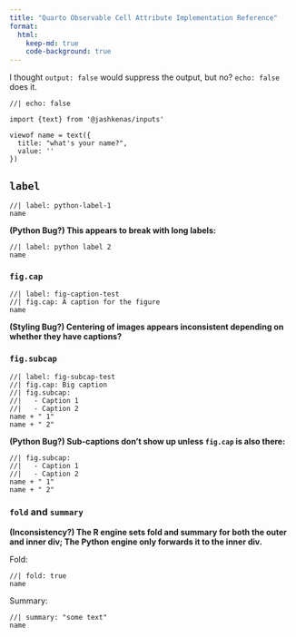```yaml
---
title: "Quarto Observable Cell Attribute Implementation Reference"
format:
  html:
    keep-md: true
    code-background: true
---
```


I thought `output: false` would suppress the output, but no? `echo: false` does it.

```observable
//| echo: false

import {text} from '@jashkenas/inputs'

viewof name = text({
  title: "what's your name?",
  value: ''
})
```

## `label`

```observable
//| label: python-label-1
name
```

**(Python Bug?) This appears to break with long labels:**

```observable
//| label: python label 2
name
```

### `fig.cap`

```observable
//| label: fig-caption-test
//| fig.cap: A caption for the figure
name
```

**(Styling Bug?) Centering of images appears inconsistent depending on whether they have captions?**

### `fig.subcap`

```observable
//| label: fig-subcap-test
//| fig.cap: Big caption
//| fig.subcap: 
//|   - Caption 1
//|   - Caption 2
name + " 1"
name + " 2"
```

**(Python Bug?) Sub-captions don't show up unless `fig.cap` is also there:**

```observable
//| fig.subcap: 
//|   - Caption 1
//|   - Caption 2
name + " 1"
name + " 2"
```

### `fold` and `summary`

**(Inconsistency?) The R engine sets fold and summary for both the outer and inner div; The Python engine only forwards it to the inner div.**

Fold:

```observable
//| fold: true
name
```

Summary:

```observable
//| summary: "some text"
name
```
